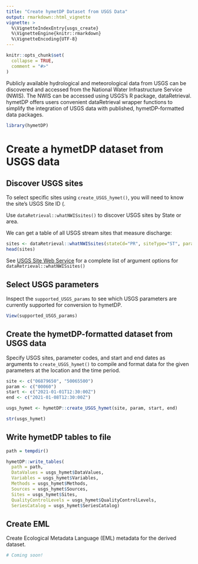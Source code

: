 ```yaml
---
title: "Create hymetDP Dataset from USGS Data"
output: rmarkdown::html_vignette
vignette: >
  %\VignetteIndexEntry{usgs_create}
  %\VignetteEngine{knitr::rmarkdown}
  %\VignetteEncoding{UTF-8}
---
```


```r
knitr::opts_chunk$set(
  collapse = TRUE,
  comment = "#>"
)
```
Publicly available hydrological and meteorological data from USGS can be discovered and accessed from the National Water Infrastructure Service (NWIS). The NWIS can be accessed using USGS's R package, dataRetrieval. hymetDP offers users convenient dataRetrieval wrapper functions to simplify the integration of USGS data with published, hymetDP-formatted data packages.

```r
library(hymetDP)
```
# Create a hymetDP dataset from USGS data

## Discover USGS sites

To select specific sites using `create_USGS_hymet()`, you will need to know the site's USGS Site ID (.

Use `dataRetrieval::whatNWISsites()` to discover USGS sites by State or area.

We can get a table of all USGS stream sites that measure discharge:

```r
sites <- dataRetrieval::whatNWISsites(stateCd="PR", siteType="ST", parameterCd="00060")
head(sites)
```

See [USGS Site Web Service](https://waterservices.usgs.gov/rest/Site-Service.html) for a complete list of argument options for `dataRetrieval::whatNWISsites()`

## Select USGS parameters

Inspect the `supported_USGS_params` to see which USGS parameters are currently supported for conversion to hymetDP.

```r
View(supported_USGS_params)
```

## Create the hymetDP-formatted dataset from USGS data

Specify USGS sites, parameter codes, and start and end dates as arguments to `create_USGS_hymet()` to compile and format data for the given parameters at the location and the time period.

```r
site <- c("06879650", "50065500")
param <- c("00060")
start <- c("2021-01-01T12:30:00Z")
end <- c("2021-01-08T12:30:00Z")

usgs_hymet <- hymetDP::create_USGS_hymet(site, param, start, end)

str(usgs_hymet)
```

## Write hymetDP tables to file

```r
path = tempdir()

hymetDP::write_tables(
  path = path,
  DataValues = usgs_hymet$DataValues,
  Variables = usgs_hymet$Variables,
  Methods = usgs_hymet$Methods,
  Sources = usgs_hymet$Sources,
  Sites = usgs_hymet$Sites,
  QualityControlLevels = usgs_hymet$QualityControlLevels,
  SeriesCatalog = usgs_hymet$SeriesCatalog)
```

## Create EML

Create Ecological Metadata Language (EML) metadata for the derived dataset.

```r
# Coming soon!
```
